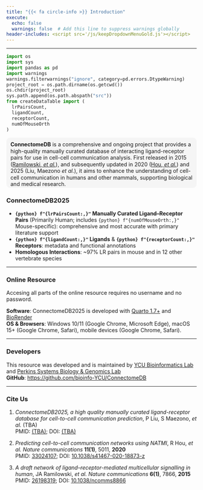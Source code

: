 ```yaml
---
title: "{{< fa circle-info >}} Introduction"
execute:
  echo: false
  warnings: false  # Add this line to suppress warnings globally
header-includes: <script src='/js/keepDropdownMenuGold.js'></script>
---
```


<hr>

```python
import os
import sys
import pandas as pd
import warnings
warnings.filterwarnings("ignore", category=pd.errors.DtypeWarning)
project_root = os.path.dirname(os.getcwd())
os.chdir(project_root)
sys.path.append(os.path.abspath("src"))
from createDataTable import (
  lrPairsCount,
  ligandCount,
  receptorCount,
  numOfMouseOrth
)
```

<div style="border: 1.5px solid #F5F5F5; border-radius: 10px; padding: 8px 10px 0px 10px; background-color: #F5F5F5; width: 100%; box-sizing: border-box; margin: 0; line-height: 1.25;">
  <strong>ConnectomeDB</strong> is a comprehensive and ongoing project that provides a high-quality manually curated database of interacting ligand-receptor pairs for use in cell-cell communication analysis. First released in 2015 ([Ramilowski, *et al.*](https://doi.org/10.1038/ncomms8866){target="_blank"}), and subsequently updated in 2020 ([Hou, *et al.*](https://www.nature.com/articles/s41467-020-18873-z){target="_blank"}) and 2025 (Liu, Maezono *et al.*), it aims to enhance the understanding of cell-cell communication in humans and other mammals, supporting biological and medical research.<span class="half-break"></span></div>

<span class="half-break"></span>

### **ConnectomeDB2025**

<div style="margin-top: 1em;"></div>

- **`{python} f"{lrPairsCount:,}"` Manually Curated Ligand–Receptor Pairs** (Primarily Human; includes `{python} f"{numOfMouseOrth:,}"` Mouse-specific): comprehensive and most accurate with primary literature support\
- **`{python} f"{ligandCount:,}"` Ligands** & **`{python} f"{receptorCount:,}"` Receptors**: metadata and functional annotations\
- **Homologous Interactions**: ~97% LR pairs in mouse and in 12 other vertebrate species\

<hr>

### **Online Resource**

Accesing all parts of the online resource requires no username and no password.

**Software**: ConnectomeDB2025 is developed with <a href='https://quarto.org/' target='_blank'>Quarto 1.7+</a> and <a href='https://www.biorender.com/' target='_blank'> BioRender</a>\
**OS & Browsers**: Windows 10/11 (Google Chrome, Microsoft Edge), macOS 15+ (Google Chrome, Safari), mobile devices (Google Chrome, Safari).

<hr>

<div style="margin-top: 1em;"></div>

### **Developers**

This resource was developed and is maintained by <a href="https://www-user.yokohama-cu.ac.jp/~bioinfo/hp/" target="_blank" >YCU Bioinformatics Lab</a>
and 
<a href="https://perkins.org.au/research/labs/cancer-program/systems-biology-and-genomics-overview/" target="_blank">Perkins Systems Biology &amp; Genomics Lab</a>\
**GitHub**: <https://github.com/bioinfo-YCU/ConnectomeDB>

<hr>

<div style="margin-top: 1em;"></div>

### **Cite Us**

1. *ConnectomeDB2025, a high quality manually curated ligand-receptor database for cell-to-cell communication prediction*, P Liu, S Maezono, *et al.* (TBA)\
PMID: [(TBA)](); DOI: [(TBA)]()
    
2. *Predicting cell-to-cell communication networks using NATMI*, R Hou, *et al.* *Nature communications* **11(1)**, 5011, **2020**\
PMID: [33024107](https://pubmed.ncbi.nlm.nih.gov/33024107/){target="_blank"}; DOI: [10.1038/s41467-020-18873-z](https://www.nature.com/articles/s41467-020-18873-z){target="_blank"}
    
3. *A draft network of ligand–receptor-mediated multicellular signalling in human*, JA Ramilowski, *et al.* *Nature communications* **6(1)**, 7866, **2015**\
PMID: [26198319](https://pubmed.ncbi.nlm.nih.gov/26198319/){target="_blank"}; DOI: [10.1038/ncomms8866](https://doi.org/10.1038/ncomms8866){target="_blank"}

